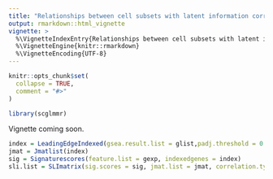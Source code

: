```yaml
---
title: "Relationships between cell subsets with latent information correlation network analysis"
output: rmarkdown::html_vignette
vignette: >
  %\VignetteIndexEntry{Relationships between cell subsets with latent information correlation network analysis}
  %\VignetteEngine{knitr::rmarkdown}
  %\VignetteEncoding{UTF-8}
---
```


```r
knitr::opts_chunk$set(
  collapse = TRUE,
  comment = "#>"
)
```

```r
library(scglmmr)
```

Vignette coming soon. 

```r



index = LeadingEdgeIndexed(gsea.result.list = glist,padj.threshold = 0.05)
jmat = Jmatlist(index)
sig = Signaturescores(feature.list = gexp, indexedgenes = index)
sli.list = SLImatrix(sig.scores = sig, jmat.list = jmat, correlation.type = 'spearman')



```


